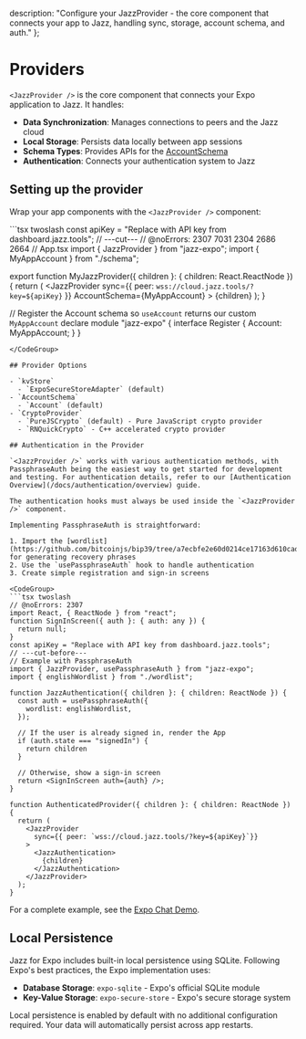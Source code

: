   description: "Configure your JazzProvider - the core component that connects your app to Jazz, handling sync, storage, account schema, and auth."
};


# Providers

`<JazzProvider />` is the core component that connects your Expo application to Jazz. It handles:

- **Data Synchronization**: Manages connections to peers and the Jazz cloud
- **Local Storage**: Persists data locally between app sessions
- **Schema Types**: Provides APIs for the [AccountSchema](/docs/schemas/accounts-and-migrations)
- **Authentication**: Connects your authentication system to Jazz

## Setting up the provider

Wrap your app components with the `<JazzProvider />` component:

<CodeGroup>
```tsx twoslash
const apiKey = "Replace with API key from dashboard.jazz.tools";
// ---cut---
// @noErrors: 2307 7031 2304 2686 2664
// App.tsx
import { JazzProvider } from "jazz-expo";
import { MyAppAccount } from "./schema";

export function MyJazzProvider({ children }: { children: React.ReactNode }) {
  return (
    <JazzProvider
      sync={{ peer: `wss://cloud.jazz.tools/?key=${apiKey}` }}
      AccountSchema={MyAppAccount}
    >
      {children}
    </JazzProvider>
  );
}

// Register the Account schema so `useAccount` returns our custom `MyAppAccount`
declare module "jazz-expo" {
  interface Register {
    Account: MyAppAccount;
  }
}
```
</CodeGroup>

## Provider Options

- `kvStore`
  - `ExpoSecureStoreAdapter` (default)
- `AccountSchema`
  - `Account` (default)
- `CryptoProvider`
  - `PureJSCrypto` (default) - Pure JavaScript crypto provider
  - `RNQuickCrypto` - C++ accelerated crypto provider

## Authentication in the Provider

`<JazzProvider />` works with various authentication methods, with PassphraseAuth being the easiest way to get started for development and testing. For authentication details, refer to our [Authentication Overview](/docs/authentication/overview) guide.

The authentication hooks must always be used inside the `<JazzProvider />` component.

Implementing PassphraseAuth is straightforward:

1. Import the [wordlist](https://github.com/bitcoinjs/bip39/tree/a7ecbfe2e60d0214ce17163d610cad9f7b23140c/src/wordlists) for generating recovery phrases
2. Use the `usePassphraseAuth` hook to handle authentication 
3. Create simple registration and sign-in screens

<CodeGroup>
```tsx twoslash
// @noErrors: 2307
import React, { ReactNode } from "react";
function SignInScreen({ auth }: { auth: any }) {
  return null;
}
const apiKey = "Replace with API key from dashboard.jazz.tools";
// ---cut-before---
// Example with PassphraseAuth
import { JazzProvider, usePassphraseAuth } from "jazz-expo";
import { englishWordlist } from "./wordlist";

function JazzAuthentication({ children }: { children: ReactNode }) {
  const auth = usePassphraseAuth({
    wordlist: englishWordlist,
  });

  // If the user is already signed in, render the App
  if (auth.state === "signedIn") {
    return children
  }
  
  // Otherwise, show a sign-in screen
  return <SignInScreen auth={auth} />;
}

function AuthenticatedProvider({ children }: { children: ReactNode }) {
  return (
    <JazzProvider
      sync={{ peer: `wss://cloud.jazz.tools/?key=${apiKey}`}}
    >
      <JazzAuthentication>
        {children}
      </JazzAuthentication>
    </JazzProvider>
  );
}
```
</CodeGroup>

For a complete example, see the [Expo Chat Demo](https://github.com/garden-co/jazz/tree/main/examples/chat-rn-expo).

## Local Persistence

Jazz for Expo includes built-in local persistence using SQLite. Following Expo's best practices, the Expo implementation uses:

- **Database Storage**: `expo-sqlite` - Expo's official SQLite module
- **Key-Value Storage**: `expo-secure-store` - Expo's secure storage system

Local persistence is enabled by default with no additional configuration required. Your data will automatically persist across app restarts.
